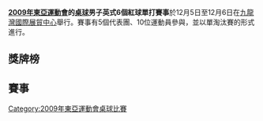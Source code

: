 '''[[2009年東亞運動會|2009年東亞運動會]]的[[2009年東亞運動會桌球比賽|桌球]]男子英式6個紅球單打賽事'''於12月5日至12月6日在[[九龍灣國際展貿中心|九龍灣國際展貿中心]]舉行。賽事有5個代表團、10位運動員參與，並以單淘汰賽的形式進行。

==獎牌榜==
==賽事==
{{16TeamBracket-Compact-NoSeeds-Byes
| RD1=16強
| RD2=8強
| RD3=4強
| RD4=決賽

| team-width=185
| score-width=20

| RD1-team01='''吳育綸 ({{TPE}})
| RD1-score01='''5
| RD1-team02=周昭國 ({{MAC}})
| RD1-score02=0

| RD1-team13='''-{于德陸}- ({{CHN}})
| RD1-score13='''5
| RD1-team14=陳國明 ({{HKG}})
| RD1-score14=3


| RD2-team01=黃浩喆 ({{KOR}})
| RD2-score01=1
| RD2-team02='''吳育綸 ({{TPE}})
| RD2-score02='''5

| RD2-team03='''[[田鵬飛|田鵬飛]] ({{CHN}})
| RD2-score03='''5
| RD2-team04=區志偉 ({{HKG}})
| RD2-score04=4

| RD2-team05='''金渡訓 ({{KOR}})
| RD2-score05=5
| RD2-team06=黃治華 ({{TPE}})
| RD2-score06=2

| RD2-team07='''-{于德陸}- ({{CHN}})
| RD2-score07='''5
| RD2-team08=司徒松活 ({{MAC}})
| RD2-score08=0

| RD3-team01=吳育綸 ({{TPE}})
| RD3-score01=2
| RD3-team02='''[[田鵬飛|田鵬飛]] ({{CHN}})
| RD3-score02='''5

| RD3-team03=金渡訓 ({{KOR}})
| RD3-score03=1
| RD3-team04= '''-{于德陸}- ({{CHN}})
| RD3-score04='''5

| RD4-team01=[[田鵬飛|田鵬飛]] ({{CHN}})
| RD4-score01=3
| RD4-team02='''-{于德陸}- ({{CHN}})
| RD4-score02='''5

}}

[[Category:2009年東亞運動會桌球比賽|Category:2009年東亞運動會桌球比賽]]